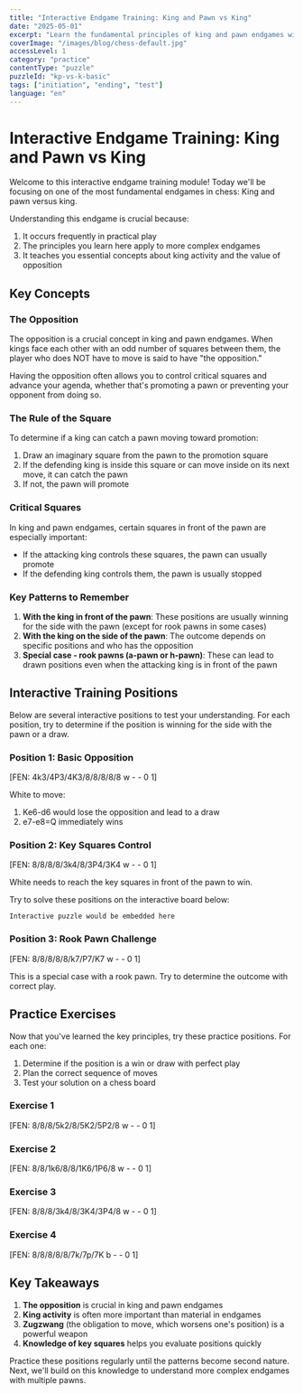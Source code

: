 ```yaml
---
title: "Interactive Endgame Training: King and Pawn vs King"
date: "2025-05-01"
excerpt: "Learn the fundamental principles of king and pawn endgames with interactive exercises."
coverImage: "/images/blog/chess-default.jpg"
accessLevel: 1
category: "practice"
contentType: "puzzle"
puzzleId: "kp-vs-k-basic"
tags: ["initiation", "ending", "test"]
language: "en"
---
```


# Interactive Endgame Training: King and Pawn vs King

Welcome to this interactive endgame training module! Today we'll be focusing on one of the most fundamental endgames in chess: King and pawn versus king.

Understanding this endgame is crucial because:
1. It occurs frequently in practical play
2. The principles you learn here apply to more complex endgames
3. It teaches you essential concepts about king activity and the value of opposition

## Key Concepts

### The Opposition

The opposition is a crucial concept in king and pawn endgames. When kings face each other with an odd number of squares between them, the player who does NOT have to move is said to have "the opposition."

Having the opposition often allows you to control critical squares and advance your agenda, whether that's promoting a pawn or preventing your opponent from doing so.

### The Rule of the Square

To determine if a king can catch a pawn moving toward promotion:
1. Draw an imaginary square from the pawn to the promotion square
2. If the defending king is inside this square or can move inside on its next move, it can catch the pawn
3. If not, the pawn will promote

### Critical Squares

In king and pawn endgames, certain squares in front of the pawn are especially important:

- If the attacking king controls these squares, the pawn can usually promote
- If the defending king controls them, the pawn is usually stopped

### Key Patterns to Remember

1. **With the king in front of the pawn**: These positions are usually winning for the side with the pawn (except for rook pawns in some cases)
2. **With the king on the side of the pawn**: The outcome depends on specific positions and who has the opposition
3. **Special case - rook pawns (a-pawn or h-pawn)**: These can lead to drawn positions even when the attacking king is in front of the pawn

## Interactive Training Positions

Below are several interactive positions to test your understanding. For each position, try to determine if the position is winning for the side with the pawn or a draw.

### Position 1: Basic Opposition

[FEN: 4k3/4P3/4K3/8/8/8/8/8 w - - 0 1]

White to move:
1. Ke6-d6 would lose the opposition and lead to a draw
2. e7-e8=Q immediately wins 

### Position 2: Key Squares Control

[FEN: 8/8/8/8/3k4/8/3P4/3K4 w - - 0 1]

White needs to reach the key squares in front of the pawn to win.

Try to solve these positions on the interactive board below:

```
Interactive puzzle would be embedded here
```

### Position 3: Rook Pawn Challenge

[FEN: 8/8/8/8/8/k7/P7/K7 w - - 0 1]

This is a special case with a rook pawn. Try to determine the outcome with correct play.

## Practice Exercises

Now that you've learned the key principles, try these practice positions. For each one:
1. Determine if the position is a win or draw with perfect play
2. Plan the correct sequence of moves
3. Test your solution on a chess board

### Exercise 1

[FEN: 8/8/8/5k2/8/5K2/5P2/8 w - - 0 1]

### Exercise 2

[FEN: 8/8/1k6/8/8/1K6/1P6/8 w - - 0 1]

### Exercise 3

[FEN: 8/8/8/3k4/8/3K4/3P4/8 w - - 0 1]

### Exercise 4

[FEN: 8/8/8/8/8/7k/7p/7K b - - 0 1]

## Key Takeaways

1. **The opposition** is crucial in king and pawn endgames
2. **King activity** is often more important than material in endgames
3. **Zugzwang** (the obligation to move, which worsens one's position) is a powerful weapon
4. **Knowledge of key squares** helps you evaluate positions quickly

Practice these positions regularly until the patterns become second nature. Next, we'll build on this knowledge to understand more complex endgames with multiple pawns.
